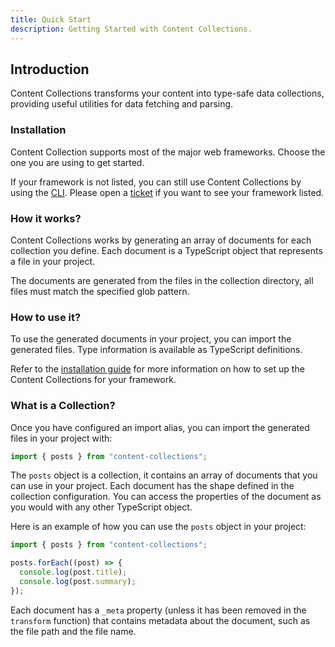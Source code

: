 ```yaml
---
title: Quick Start
description: Getting Started with Content Collections.
---
```


## Introduction

Content Collections transforms your content into type-safe data collections, providing useful utilities for data fetching and parsing.

### Installation

Content Collection supports most of the major web frameworks. Choose the one you are using to get started.

<QuickStartList />

If your framework is not listed, you can still use Content Collections
by using the [CLI](/docs/quickstart/cli). Please open
a [ticket](https://github.com/sdorra/content-collections/issues)
if you want to see your framework listed.

### How it works?

Content Collections works by generating an array of documents for each collection you define.
Each document is a TypeScript object that represents a file in your project.

The documents are generated from the files in the collection directory, all files must match the specified glob pattern.

### How to use it?

To use the generated documents in your project, you can import the generated files.
Type information is available as TypeScript definitions.

Refer to the [installation guide](#frameworks) for more information on how to set up the Content Collections for your framework.

### What is a Collection?

Once you have configured an import alias, you can import the generated files in your project with:

```ts
import { posts } from "content-collections";
```

The `posts` object is a collection, it contains an array of documents that you can use in your project.
Each document has the shape defined in the collection configuration.
You can access the properties of the document as you would with any other TypeScript object.

Here is an example of how you can use the `posts` object in your project:

```ts
import { posts } from "content-collections";

posts.forEach((post) => {
  console.log(post.title);
  console.log(post.summary);
});
```

Each document has a `_meta` property (unless it has been removed in the `transform` function) that contains metadata about the document, such as the file path and the file name.
